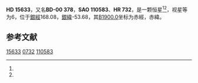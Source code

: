 {{Starbox begin
| name = HD 15633
}}
{{Starbox observe
| epoch = [[J2000.0|J2000.0]]
| constell = {{星座名待查}}<ref name=SIMBAD>{{cite web
 | url=http://simbad.u-strasbg.fr/simbad/sim-id?Ident=HR+732
 | title =Pulsating variable Star
 | publisher=Centre de Données astronomiques de Strasbourg
 | work=SIMBAD
 | accessdate=2012-07-13}}</ref><ref name=DATA>{{cite web
 | url=http://vizier.u-strasbg.fr/viz-bin/VizieR-5?-out.add=.&-source=5050&-corr=PK=HR&-out.max=9999&HR=732
 | title=VizieR Detailed Page
 | accessdate=2012-07-13
 | archive-date=2016-03-05
 | archive-url=https://web.archive.org/web/20160305064020/http://vizier.u-strasbg.fr/viz-bin/VizieR-5?-out.add=.&-source=5050&-corr=PK=HR&-out.max=9999&HR=732
 | dead-url=no
 }}</ref>
| 星官 = 
| ra = {{RA|2|30|45.2}}<ref name=SIMBAD /><ref name=DATA />
| dec = {{DEC|+0|15|19}}<ref name=SIMBAD /><ref name=DATA />
| appmag_v = 6<ref name=SIMBAD /><ref name=DATA />
}}
{{Starbox character
| class = A7III-IV s<ref name=SIMBAD /><ref name=DATA />
| b-v = 0.17<ref name=SIMBAD /><ref name=DATA />
| u-b = 0.17<ref name=SIMBAD /><ref name=DATA />
| r-i = <ref name=SIMBAD /><ref name=DATA />
| variable = 
}}
{{Starbox astrometry
| radial_v = 0.17
| prop_mo_ra = -2
| parallax = 
| p_error = 
}}
{{Starbox catalog
| names =BD-00 378，[[SAO星表|SAO]] 110583，[[HD星表|HD]] 15633，[[HR星表|HR]] 732}}
{{Starbox reference |Simbad=HR+732}}
{{Starbox end}}

'''HD 15633'''，又名'''BD-00 378'''，'''SAO 110583'''、'''HR 732'''，是一颗恒星<ref name=SIMBAD /><ref name=DATA />，视星等为6，位于[[銀道座標系|銀經]]168.08，[[銀道座標系|銀緯]]-53.68，其[[B1900.0|B1900.0]]坐标为赤經{{RA|2|25|38.1}}，赤緯{{DEC|-0|-53.68|14}}。

== 参考文献 ==
{{reflist}}

{{star-stub}}

[[Category:HD和HDE天體|15633]]
[[Category:HR天體|0732]]
[[Category:SAO天體|110583]]